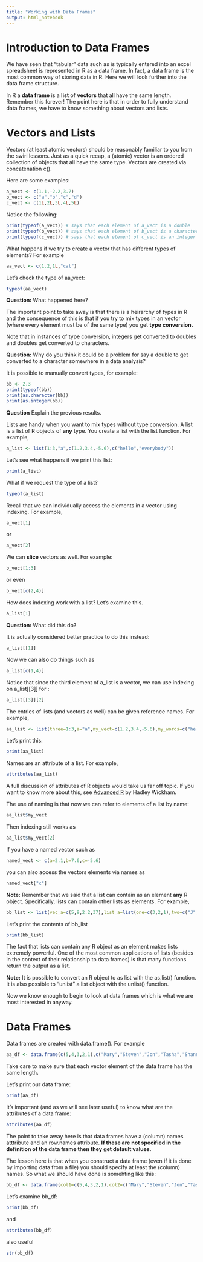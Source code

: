 ```yaml
---
title: "Working with Data Frames"
output: html_notebook
---
```


# Introduction to Data Frames

We have seen that "tabular" data such as is typically entered into an excel spreadsheet is represented in R as a data frame. In fact, a data frame is the most common way of storing data in R. Here we will look further into the data frame structure. 


In R a **data frame** is a **list** of **vectors** that all have the same length. Remember this forever! The point here is that in order to fully understand data frames, we have to know something about vectors and lists. 

# Vectors and Lists

Vectors (at least atomic vectors) should be reasonably familiar to you from the swirl lessons. Just as a quick recap, a (atomic) vector is an ordered collection of objects that all have the same type. Vectors are created via concatenation c(). 

Here are some examples:
```r
a_vect <- c(1.1,-2.2,3.7)
b_vect <- c("a","b","c","d")
c_vect <- c(1L,2L,3L,4L,5L)
```

Notice the following:
```r
print(typeof(a_vect)) # says that each element of a_vect is a double 
print(typeof(b_vect)) # says that each element of b_vect is a character 
print(typeof(c_vect)) # says that each element of c_vect is an integer 
```

What happens if we try to create a vector that has different types of elements? For example
```r
aa_vect <- c(1.2,1L,"cat")
```

Let's check the type of aa_vect:
```r
typeof(aa_vect)
```


**Question:** What happened here? 

The important point to take away is that there is a heirarchy of types in R and the consequence of this is that if you try to mix types in an vector (where every element must be of the same type) you get **type conversion.**

Note that in instances of type conversion, integers get converted to doubles and doubles get converted to characters. 

**Question:** Why do you think it could be a problem for say a double to get converted to a character somewhere in a data analysis? 

It is possible to manually convert types, for example:
```r
bb <- 2.3
print(typeof(bb))
print(as.character(bb))
print(as.integer(bb))
```

**Question** Explain the previous results. 

Lists are handy when you want to mix types without type conversion. A list is a list of R objects of **any** type. You create a list with the list function. For example,
```r
a_list <- list(1:3,"a",c(1.2,3.4,-5.6),c("hello","everybody"))
```

Let's see what happens if we print this list:
```r
print(a_list)
```

What if we request the type of a list?
```r
typeof(a_list)
```

Recall that we can individually access the elements in a vector using indexing. For example, 
```r
a_vect[1]
```

or

```r
a_vect[2]
```

We can **slice** vectors as well. For example:
```r
b_vect[1:3]
```

or even

```r
b_vect[c(2,4)]
```


How does indexing work with a list? Let's examine this.

```r
a_list[1]
```

**Question:** What did this do?

It is actually considered better practice to do this instead:
```r
a_list[[1]]
```

Now we can also do things such as
```r
a_list[c(1,4)]
```

Notice that since the third element of a_list is a vector, we can use indexing on a_list[[3]] for :
```r
a_list[[3]][2]
```

The entries of lists (and vectors as well) can be given reference names. For example,
```r
aa_list <- list(three=1:3,a="a",my_vect=c(1.2,3.4,-5.6),my_words=c("hello","everybody"))
```

Let's print this:
```r
print(aa_list)
```

Names are an attribute of a list. For example,
```r
attributes(aa_list)
```

A full discussion of attributes of R objects would take us far off topic. If you want to know more about this, see [Advanced R](http://adv-r.had.co.nz/) by Hadley Wickham. 

The use of naming is that now we can refer to elements of a list by name:
```r
aa_list$my_vect
```

Then indexing still works as
```r
aa_list$my_vect[2]
```


If you have a named vector such as
```r
named_vect <- c(a=2.1,b=7.6,c=-5.6)
```

you can also access the vectors elements via names as
```r
named_vect["c"]
```

**Note:** Remember that we said that a list can contain as an element **any** R object. Specifically, lists can contain other lists as elements. For example,
```r
bb_list <- list(vec_a=c(5,9,2.2,37),list_a=list(one=c(3,2,1),two=c("J","M","G")))
```

Let's print the contents of bb_list
```r
print(bb_list)
```
The fact that lists can contain any R object as an element makes lists extremely powerful. One of the most common applications of lists (besides in the context of their relationship to data frames) is that many functions return the output as a list. 

**Note:** It is possible to convert an R object to as list with the as.list() function. It is also possible to "unlist" a list object with the unlist() function.  

Now we know enough to begin to look at data frames which is what we are most interested in anyway. 

# Data Frames

Data frames are created with data.frame(). For example
```r
aa_df <- data.frame(c(5,4,3,2,1),c("Mary","Steven","Jon","Tasha","Shannon"))
```
Take care to make sure that each vector element of the data frame has the same length. 

Let's print our data frame:
```r
print(aa_df)
```

It's important (and as we will see later useful) to know what are the attributes of a data frame:
```r
attributes(aa_df)
```

The point to take away here is that data frames have a (column) names atttribute and an row.names attribute. **If these are not specified in the definition of the data frame then they get default values.**

The lesson here is that when you construct a data frame (even if it is done by importing data from a file) you should specify at least the (column) names. So what we should have done is somehting like this:
```r
bb_df <- data.frame(col1=c(5,4,3,2,1),col2=c("Mary","Steven","Jon","Tasha","Shannon"))
```

Let's examine bb_df:
```r
print(bb_df)
```

and

```r
attributes(bb_df)
```


also useful
```r
str(bb_df)
```


